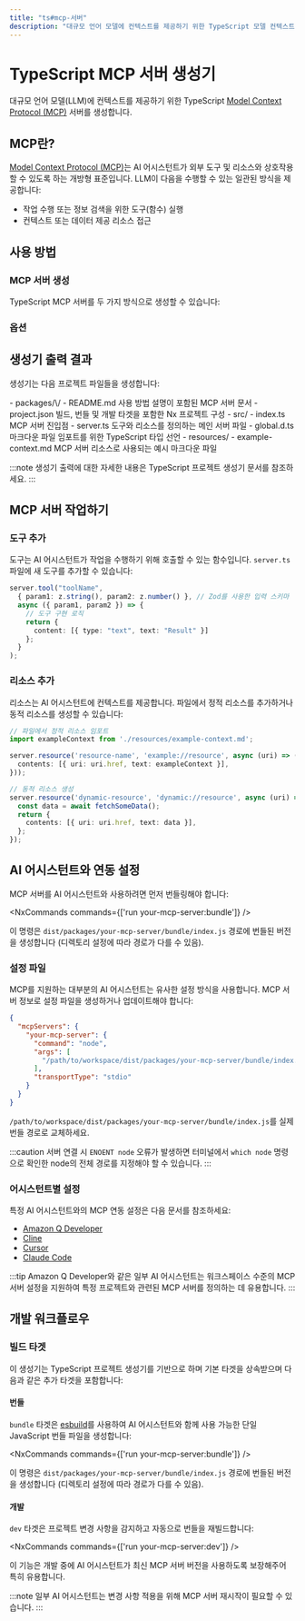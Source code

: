 ```yaml
---
title: "ts#mcp-서버"
description: "대규모 언어 모델에 컨텍스트를 제공하기 위한 TypeScript 모델 컨텍스트 프로토콜(MCP) 서버 생성"
---
```





# TypeScript MCP 서버 생성기

대규모 언어 모델(LLM)에 컨텍스트를 제공하기 위한 TypeScript [Model Context Protocol (MCP)](https://modelcontextprotocol.io/) 서버를 생성합니다.

## MCP란?

[Model Context Protocol (MCP)](https://modelcontextprotocol.io/)는 AI 어시스턴트가 외부 도구 및 리소스와 상호작용할 수 있도록 하는 개방형 표준입니다. LLM이 다음을 수행할 수 있는 일관된 방식을 제공합니다:

- 작업 수행 또는 정보 검색을 위한 도구(함수) 실행
- 컨텍스트 또는 데이터 제공 리소스 접근

## 사용 방법

### MCP 서버 생성

TypeScript MCP 서버를 두 가지 방식으로 생성할 수 있습니다:

<RunGenerator generator="ts#mcp-server" />

### 옵션

<GeneratorParameters generator="ts#mcp-server" />

## 생성기 출력 결과

생성기는 다음 프로젝트 파일들을 생성합니다:

<FileTree>
  - packages/\<name>/
    - README.md 사용 방법 설명이 포함된 MCP 서버 문서
    - project.json 빌드, 번들 및 개발 타겟을 포함한 Nx 프로젝트 구성
    - src/
      - index.ts MCP 서버 진입점
      - server.ts 도구와 리소스를 정의하는 메인 서버 파일
      - global.d.ts 마크다운 파일 임포트를 위한 TypeScript 타입 선언
      - resources/
        - example-context.md MCP 서버 리소스로 사용되는 예시 마크다운 파일
</FileTree>

:::note
생성기 출력에 대한 자세한 내용은 <Link path="/guides/typescript-project">TypeScript 프로젝트 생성기 문서</Link>를 참조하세요.
:::

## MCP 서버 작업하기

### 도구 추가

도구는 AI 어시스턴트가 작업을 수행하기 위해 호출할 수 있는 함수입니다. `server.ts` 파일에 새 도구를 추가할 수 있습니다:

```typescript
server.tool("toolName",
  { param1: z.string(), param2: z.number() }, // Zod를 사용한 입력 스키마
  async ({ param1, param2 }) => {
    // 도구 구현 로직
    return {
      content: [{ type: "text", text: "Result" }]
    };
  }
);
```

### 리소스 추가

리소스는 AI 어시스턴트에 컨텍스트를 제공합니다. 파일에서 정적 리소스를 추가하거나 동적 리소스를 생성할 수 있습니다:

```typescript
// 파일에서 정적 리소스 임포트
import exampleContext from './resources/example-context.md';

server.resource('resource-name', 'example://resource', async (uri) => ({
  contents: [{ uri: uri.href, text: exampleContext }],
}));

// 동적 리소스 생성
server.resource('dynamic-resource', 'dynamic://resource', async (uri) => {
  const data = await fetchSomeData();
  return {
    contents: [{ uri: uri.href, text: data }],
  };
});
```

## AI 어시스턴트와 연동 설정

MCP 서버를 AI 어시스턴트와 사용하려면 먼저 번들링해야 합니다:

<NxCommands commands={['run your-mcp-server:bundle']} />

이 명령은 `dist/packages/your-mcp-server/bundle/index.js` 경로에 번들된 버전을 생성합니다 (디렉토리 설정에 따라 경로가 다를 수 있음).

### 설정 파일

MCP를 지원하는 대부분의 AI 어시스턴트는 유사한 설정 방식을 사용합니다. MCP 서버 정보로 설정 파일을 생성하거나 업데이트해야 합니다:

```json
{
  "mcpServers": {
    "your-mcp-server": {
      "command": "node",
      "args": [
        "/path/to/workspace/dist/packages/your-mcp-server/bundle/index.js"
      ],
      "transportType": "stdio"
    }
  }
}
```

`/path/to/workspace/dist/packages/your-mcp-server/bundle/index.js`를 실제 번들 경로로 교체하세요.

:::caution
서버 연결 시 `ENOENT node` 오류가 발생하면 터미널에서 `which node` 명령으로 확인한 node의 전체 경로를 지정해야 할 수 있습니다.
:::

### 어시스턴트별 설정

특정 AI 어시스턴트와의 MCP 연동 설정은 다음 문서를 참조하세요:

- [Amazon Q Developer](https://docs.aws.amazon.com/amazonq/latest/qdeveloper-ug/command-line-mcp-configuration.html)
- [Cline](https://docs.cline.bot/mcp-servers/configuring-mcp-servers)
- [Cursor](https://docs.cursor.com/context/model-context-protocol)
- [Claude Code](https://docs.anthropic.com/en/docs/agents-and-tools/claude-code/tutorials#set-up-model-context-protocol-mcp)

:::tip
Amazon Q Developer와 같은 일부 AI 어시스턴트는 워크스페이스 수준의 MCP 서버 설정을 지원하여 특정 프로젝트와 관련된 MCP 서버를 정의하는 데 유용합니다.
:::

## 개발 워크플로우

### 빌드 타겟

이 생성기는 <Link path="/guides/typescript-project">TypeScript 프로젝트 생성기</Link>를 기반으로 하며 기본 타겟을 상속받으며 다음과 같은 추가 타겟을 포함합니다:

#### 번들

`bundle` 타겟은 [esbuild](https://esbuild.github.io/)를 사용하여 AI 어시스턴트와 함께 사용 가능한 단일 JavaScript 번들 파일을 생성합니다:

<NxCommands commands={['run your-mcp-server:bundle']} />

이 명령은 `dist/packages/your-mcp-server/bundle/index.js` 경로에 번들된 버전을 생성합니다 (디렉토리 설정에 따라 경로가 다를 수 있음).

#### 개발

`dev` 타겟은 프로젝트 변경 사항을 감지하고 자동으로 번들을 재빌드합니다:

<NxCommands commands={['run your-mcp-server:dev']} />

이 기능은 개발 중에 AI 어시스턴트가 최신 MCP 서버 버전을 사용하도록 보장해주어 특히 유용합니다.

:::note
일부 AI 어시스턴트는 변경 사항 적용을 위해 MCP 서버 재시작이 필요할 수 있습니다.
:::